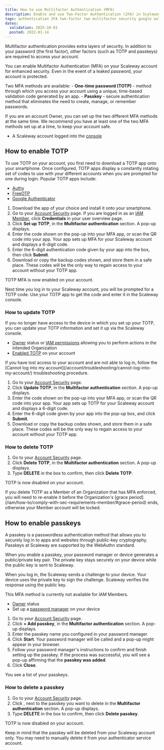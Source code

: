 ```yaml
---
title: How to use Multifactor Authentication (MFA)
description: Enable and use Two-Factor Authentication (2FA) in Scaleway.
tags: authentication 2FA two-factor two multifactor security google authenticator authenticator
dates:
  validation: 2025-10-01
  posted: 2022-01-14
---
```


Multifactor authentication provides extra layers of security. In addition to your password (the first factor), other factors (such as TOTP and passkeys) are required to access your account.

You can enable Multifactor Authentication (MFA) on your Scaleway account for enhanced security. Even in the event of a leaked password, your account is protected.

Two MFA methods are available:
    - **One-time password (TOTP)** - method through which you access your account using a unique, time-based validation code generated by an app.
    - **Passkey** - secure authentication method that eliminates the need to create, manage, or remember passwords.

<Message type="important">
  If you are an account Owner, you can set up the two different MFA methods at the same time. We recommend you have at least one of the two MFA methods set up at a time, to keep your account safe.
</Message>

<Requirements />

- A Scaleway account logged into the [console](https://console.scaleway.com)

## How to enable TOTP

To use TOTP on your account, you first need to download a TOTP app onto your smartphone. Once configured, TOTP apps display a constantly rotating set of codes to use with your different accounts when you are prompted for one during login. Popular TOTP apps include:
- [Authy](https://authy.com/download/)
- [FreeOTP](https://freeotp.github.io/)
- [Google Authenticator](https://play.google.com/store/apps/details?id=com.google.android.apps.authenticator2&hl=en&gl=US)

1. Download the app of your choice and install it onto your smartphone.
2. Go to your [Account Security](https://console.scaleway.com/settings/account/security) page.
    <Message type="important">
      If you are logged in as an [IAM Member](/iam/concepts/#member), click **Credentials** in your user overview page.
    </Message>
3. Click **Set up TOTP**, in the **Multifactor authentication** section. A pop-up displays.
3. Enter the code shown on the pop-up into your MFA app, or scan the QR code into your app.
  Your app sets up MFA for your Scaleway account and displays a 6-digit code.
4. Enter the 6-digit authentication code given by your app into the box, then click **Submit**.
5. Download or copy the backup codes shown, and store them in a safe place. These codes will be the only way to regain access to your account without your TOTP app.

TOTP MFA is now enabled on your account.

Next time you log in to your Scaleway account, you will be prompted for a TOTP code. Use your TOTP app to get the code and enter it in the Scaleway console.

### How to update TOTP

If you no longer have access to the device in which you set up your TOTP, you can update your TOTP information and set it up via the Scaleway console.

<Requirements />

- [Owner](/iam/concepts/#owner) status or [IAM permissions](/iam/concepts/#permission) allowing you to perform actions in the intended Organization
- [Enabled TOTP](#how-to-enable-totp) on your account

<Message type="important">
  If you have lost access to your account and are not able to log in, follow the [Cannot log into my account](/account/troubleshooting/cannot-log-into-my-account/) troubleshooting procedure.
</Message>

1. Go to your [Account Security](https://console.scaleway.com/settings/account/security) page.
2. Click **Update TOTP**, in the **Multifactor authentication** section. A pop-up displays.
3. Enter the code shown on the pop-up into your MFA app, or scan the QR code into your app.
  Your app sets up TOTP for your Scaleway account and displays a 6-digit code.
4. Enter the 6-digit code given by your app into the pop-up box, and click **Submit**.
5. Download or copy the backup codes shown, and store them in a safe place. These codes will be the only way to regain access to your account without your TOTP app.

### How to delete TOTP

1. Go to your [Account Security](https://console.scaleway.com/settings/account/security) page.
2. Click **Delete TOTP**, in the **Multifactor authentication** section. A pop-up displays.
3. Type **DELETE** in the box to confirm, then click **Delete TOTP**.

TOTP is now disabled on your account.

<Message type="important">
  If you delete TOTP as a Member of an Organization that has MFA enforced, you will need to re-enable it before the Organization's [grace period](/iam/how-to/comply-with-sec-requirements-member/#grace-period) ends, otherwise your Member account will be locked.
</Message>

## How to enable passkeys

A passkey is a passwordless authentication method that allows you to securely log in to apps and websites through public-key cryptography. Passkeys at Scaleway are supported by the WebAuthn standard.

When you enable a passkey, your password manager or device generates a public/private key pair. The private key stays securely on your device while the public key is sent to Scaleway.

When you log in, the Scaleway sends a challenge to your device. Your device uses the private key to sign the challenge. Scaleway verifies the response using the public key.

<Message type="important">
  This MFA method is currently not available for IAM Members.
</Message>

<Requirements />

- [Owner](/iam/concepts/#owner) status
- Set up a [password manager](/iam/concepts/#password-manager) on your device

1. Go to your [Account Security](https://console.scaleway.com/settings/account/security) page.
2. Click **+ Add passkey**, in the **Multifactor authentication** section. A pop-up displays.
3. Enter the passkey name you configured in your password manager.
4. Click **Start**. Your password manager will be called and a pop-up might appear in your browser.
5. Follow your password manager's instructions to confirm and finish setting up the passkey.
    If the process was successful, you will see a pop-up affirming that the **passkey was added**.
6. Click **Close**.

You see a list of your passkeys.

### How to delete a passkey

1. Go to your [Account Security](https://console.scaleway.com/settings/account/security) page.
2. Click <Icon name="delete" />, next to the passkey you want to delete in the **Multifactor authentication** section. A pop-up displays.
3. Type **DELETE** in the box to confirm, then click **Delete passkey**.

TOTP is now disabled on your account.

<Message type="important">
  Keep in mind that the passkey will be deleted from your Scaleway account only. You may need to manually delete it from your authenticator service account.
</Message>

